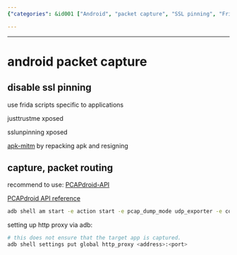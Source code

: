 ```yaml
---
{"categories": &id001 ["Android", "packet capture", "SSL pinning", "Frida scripts", "JustTrustMe Xposed", "SSLUnpinning Xposed", "apk-mitm", "PCAPdroid-API", "HTTP proxy", "ADB"], "category": "Android Security", "date": "2023-12-22 23:52:59", "description": "This article explores Android packet capture methods, including disabling SSL pinning and utilizing tools like Frida scripts, JustTrustMe Xposed, SSLUnpinning Xposed, apk-mitm, or PCAPdroid-API. Additionally, it provides step-by-step instructions for setting up an HTTP proxy via ADB.", "tags": *id001, "title": "android packet capture"}

---
```


------

# android packet capture

## disable ssl pinning

use frida scripts specific to applications

justtrustme xposed

sslunpinning xposed

[apk-mitm](https://github.com/shroudedcode/apk-mitm) by repacking apk and resigning

## capture, packet routing

recommend to use: [PCAPdroid-API](https://github.com/James4Ever0/PCAPdroid-API)

[PCAPdroid API reference](https://github.com/emanuele-f/PCAPdroid/blob/master/docs/app_api.md)

```bash
adb shell am start -e action start -e pcap_dump_mode udp_exporter -e collector_ip_address 127.0.0.1 -e collector_port 5123 -e app_filter com.tencent.mobileqq -n com.emanuelef.remote_capture.debug/com.emanuelef.remote_capture.activities.CaptureCtrl
```

setting up http proxy via adb:

```bash
# this does not ensure that the target app is captured.
adb shell settings put global http_proxy <address>:<port>
```

